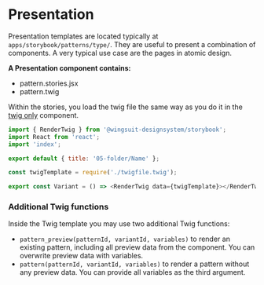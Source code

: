 # Presentation

Presentation templates are located typically at `apps/storybook/patterns/type/`.
They are useful to present a combination of components. A very typical use case are the pages in atomic design.

<b>A Presentation component contains:</b>

* pattern.stories.jsx
* pattern.twig

Within the stories, you load the twig file the same way as you do it in the [twig only](../twig) component.
```js
import { RenderTwig } from '@wingsuit-designsystem/storybook';
import React from 'react';
import 'index';

export default { title: '05-folder/Name' };

const twigTemplate = require('./twigfile.twig');

export const Variant = () => <RenderTwig data={twigTemplate}></RenderTwig>;
```

### Additional Twig functions
Inside the Twig template you may use two additional Twig functions:

* `pattern_preview(patternId, variantId, variables)` to render an existing pattern, including all preview data from the component. You can overwrite preview data with variables.
* `pattern(patternId, variantId, variables)` to render a pattern without any preview data. You can provide all variables as the third argument.


